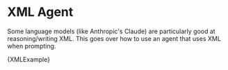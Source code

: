 # XML Agent

Some language models (like Anthropic's Claude) are particularly good at reasoning/writing XML. This goes over how to use an agent that uses XML when prompting.


<CodeBlock language="typescript">{XMLExample}</CodeBlock>